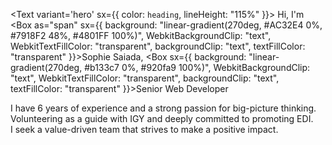 
<Text variant='hero' sx={{ color: `heading`, lineHeight: "115%" }}>
<Box>Hi,</Box>
<Box>I'm <Box as="span" sx={{ background: "linear-gradient(270deg, #AC32E4 0%, #7918F2 48%, #4801FF 100%)", WebkitBackgroundClip: "text", WebkitTextFillColor: "transparent", backgroundClip: "text", textFillColor: "transparent" }}>Sophie Saiada</Box>,</Box>
<Box sx={{ background: "linear-gradient(270deg, #b133c7 0%, #920fa9 100%)", WebkitBackgroundClip: "text", WebkitTextFillColor: "transparent", backgroundClip: "text", textFillColor: "transparent" }}>Senior Web Developer</Box>
</Text>

I have 6 years of experience and a strong passion for big-picture thinking.  
Volunteering as a guide with IGY and deeply committed to promoting EDI.  
I seek a value-driven team that strives to make a positive impact.

<CTA text="Resume" icon={downloadIcon} href="/SophieSaiadaSeniorFullStackDeveloper.pdf" />
